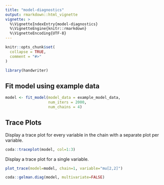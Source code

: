 ```yaml
---
title: "model-diagnostics"
output: rmarkdown::html_vignette
vignette: >
  %\VignetteIndexEntry{model-diagnostics}
  %\VignetteEngine{knitr::rmarkdown}
  %\VignetteEncoding{UTF-8}
---
```


```r
knitr::opts_chunk$set(
  collapse = TRUE,
  comment = "#>"
)
```

```r
library(handwriter)
```

## Fit model using example data
```r
model <- fit_model(model_data = example_model_data,
                   num_iters = 2000,
                   num_chains = 4)
```
## Trace Plots

Display a trace plot for every variable in the chain with a separate plot per variable.
```r
coda::traceplot(model, col=1:3)
```

Display a trace plot for a single variable.
```r
plot_trace(model=model, chain=1, variable="mu[2,2]")
```

```r
coda::gelman.diag(model, multivariate=FALSE)
```


